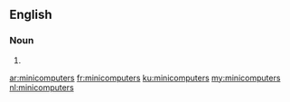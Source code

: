==English==

===Noun===
{{head|en|plural}}

# {{plural of|minicomputer|lang=en}}

[[ar:minicomputers]]
[[fr:minicomputers]]
[[ku:minicomputers]]
[[my:minicomputers]]
[[nl:minicomputers]]